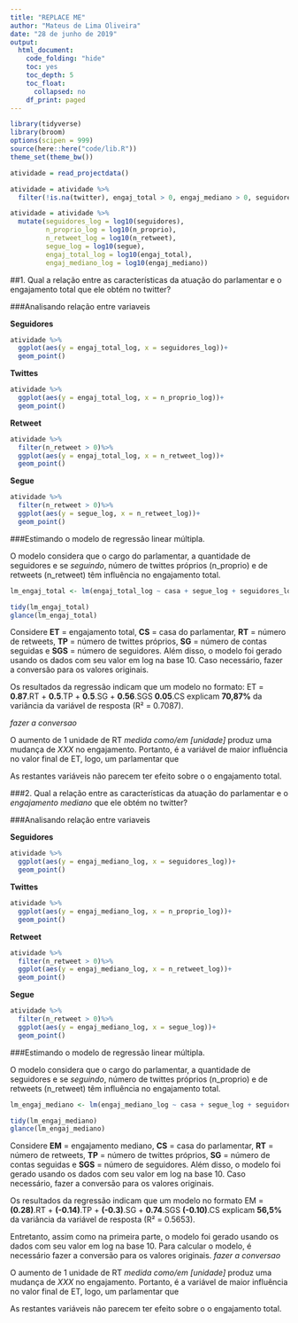 ```yaml
---
title: "REPLACE ME"
author: "Mateus de Lima Oliveira"
date: "28 de junho de 2019"
output:
  html_document:
    code_folding: "hide"
    toc: yes
    toc_depth: 5
    toc_float:
      collapsed: no
    df_print: paged
---
```


```r
library(tidyverse)
library(broom)
options(scipen = 999)
source(here::here("code/lib.R"))
theme_set(theme_bw())
```

```r
atividade = read_projectdata()

atividade = atividade %>% 
  filter(!is.na(twitter), engaj_total > 0, engaj_mediano > 0, seguidores > 0, n_proprio > 0, n_retweet > 0)

atividade = atividade %>% 
  mutate(seguidores_log = log10(seguidores), 
         n_proprio_log = log10(n_proprio), 
         n_retweet_log = log10(n_retweet),
         segue_log = log10(segue),
         engaj_total_log = log10(engaj_total),
         engaj_mediano_log = log10(engaj_mediano))
```

##1. Qual a relação entre as características da atuação do parlamentar e o engajamento total que ele obtém no twitter? 

###Analisando relação entre variaveis

**Seguidores**

```r
atividade %>%
  ggplot(aes(y = engaj_total_log, x = seguidores_log))+
  geom_point()
```

**Twittes**

```r
atividade %>%
  ggplot(aes(y = engaj_total_log, x = n_proprio_log))+
  geom_point()
```

**Retweet**

```r
atividade %>%
  filter(n_retweet > 0)%>%
  ggplot(aes(y = engaj_total_log, x = n_retweet_log))+
  geom_point()
```

**Segue**

```r
atividade %>%
  filter(n_retweet > 0)%>%
  ggplot(aes(y = segue_log, x = n_retweet_log))+
  geom_point()
```


###Estimando o modelo de regressão linear múltipla.

O modelo considera que o cargo do parlamentar, a quantidade de seguidores e se _seguindo_, número de twittes próprios (n_proprio) e de retweets (n_retweet) têm influência no engajamento total.

```r

lm_engaj_total <- lm(engaj_total_log ~ casa + segue_log + seguidores_log + n_proprio_log + n_retweet_log , data = atividade)

tidy(lm_engaj_total)
glance(lm_engaj_total)
```
Considere **ET** = engajamento total, **CS** = casa do parlamentar, **RT** = número de retweets, **TP** = número de twittes próprios, **SG** = número de contas seguidas e **SGS** = número de seguidores. Além disso, o modelo foi gerado usando os dados com seu valor em log na base 10. Caso necessário, fazer a conversão para os valores originais. 

Os resultados da regressão indicam que um modelo no formato:  ET = **0.87**.RT + **0.5**.TP + **0.5**.SG + **0.56**.SGS **0.05**.CS   explicam **70,87%** da variância da variável de resposta (R² = 0.7087). 


*fazer a conversao*

O aumento de 1 unidade de RT *medida como/em [unidade]* produz uma mudança de *XXX* no engajamento. Portanto, é a variável de maior influência no valor final de ET, logo, um parlamentar que 

As restantes variáveis não parecem ter efeito sobre o o engajamento total.



###2. Qual a relação entre as características da atuação do parlamentar e o *engajamento mediano* que ele obtém no twitter? 

###Analisando relação entre variaveis

**Seguidores**

```r
atividade %>%
  ggplot(aes(y = engaj_mediano_log, x = seguidores_log))+
  geom_point()
```

**Twittes**

```r
atividade %>%
  ggplot(aes(y = engaj_mediano_log, x = n_proprio_log))+
  geom_point()
```

**Retweet**

```r
atividade %>%
  filter(n_retweet > 0)%>%
  ggplot(aes(y = engaj_mediano_log, x = n_retweet_log))+
  geom_point()
```

**Segue**

```r
atividade %>%
  filter(n_retweet > 0)%>%
  ggplot(aes(y = engaj_mediano_log, x = segue_log))+
  geom_point()
```

###Estimando o modelo de regressão linear múltipla.

O modelo considera que o cargo do parlamentar, a quantidade de seguidores e se _seguindo_, número de twittes próprios (n_proprio) e de retweets (n_retweet) têm influência no engajamento total.

```r
lm_engaj_mediano <- lm(engaj_mediano_log ~ casa + segue_log + seguidores_log + n_proprio_log + n_retweet_log , data = atividade)

tidy(lm_engaj_mediano)
glance(lm_engaj_mediano)
```
Considere **EM** = engajamento mediano, **CS** = casa do parlamentar, **RT** = número de retweets, **TP** = número de twittes próprios, **SG** = número de contas seguidas e **SGS** = número de seguidores. Além disso, o modelo foi gerado usando os dados com seu valor em log na base 10. Caso necessário, fazer a conversão para os valores originais. 

Os resultados da regressão indicam que um modelo no formato   EM = **(0.28)**.RT + **(-0.14)**.TP + **(-0.3)**.SG + **0.74**.SGS **(-0.10)**.CS   explicam **56,5%** da variância da variável de resposta (R² = 0.5653). 


Entretanto, assim como na primeira parte, o modelo foi gerado usando os dados com seu valor em log na base 10. Para calcular o modelo, é necessário fazer a conversão para os valores originais. 
*fazer a conversao*

O aumento de 1 unidade de RT *medida como/em [unidade]* produz uma mudança de *XXX* no engajamento. Portanto, é a variável de maior influência no valor final de ET, logo, um parlamentar que 

As restantes variáveis não parecem ter efeito sobre o o engajamento total.




